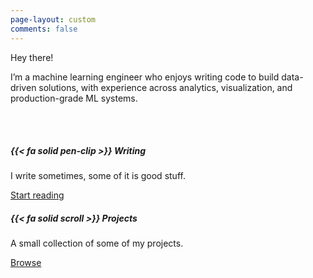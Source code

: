 ```yaml
---
page-layout: custom
comments: false
---
```



<!-- Mastodon -->
<!-- <link rel="me" href="https://scicomm.xyz/@basepair" /> -->


::: {.grid}
::: {.g-col-10 .g-start-2 .g-col-sm-10 .g-start-sm-2 .g-col-md-10 .g-start-md-2 .g-col-lg-7 .g-start-lg-2}

::: {.welcome-title}
Hey there!
:::

::: {.welcome-message}
I’m a machine learning engineer who enjoys writing code to build data-driven solutions, with experience across analytics, visualization, and production-grade ML systems.

:::

:::

::: {.g-col-0 .g-start-col-0 .g-col-lg-3 .welcome-hero}


:::

:::

<br><br>

::: {.grid}


::: {.g-col-10 .g-start-2 .g-col-md-4 .g-start-md-3}
<div class="card mb-2">
<div class="card-body">
<h5 class="card-title"> {{< fa solid pen-clip >}} Writing</h5>
<p class="card-text">I write sometimes, some of it is good stuff.</p>
<a href="posts.html" class="btn btn-primary stretched-link">Start reading</a>
</div>
</div>

:::
::: {.g-col-10 .g-start-2 .g-col-md-4}
<div class="card mb-2">
<div class="card-body">
<h5 class="card-title"> {{< fa solid scroll >}} Projects</h5>
<p class="card-text">A small collection of some of my projects.</p>
<a href="projects.html" class="btn btn-primary stretched-link">Browse</a>
</div>
</div>

:::
:::

<!-- Add latest posts here?  -->

::: {.welcome-message}


:::